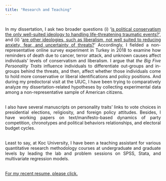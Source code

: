 ```yaml
---
title: "Research and Teaching"
---
```

<!-- Global site tag (gtag.js) - Google Analytics -->
<script async src="https://www.googletagmanager.com/gtag/js?id=UA-166011945-1"></script>
<script>
  window.dataLayer = window.dataLayer || [];
  function gtag(){dataLayer.push(arguments);}
  gtag('js', new Date());

  gtag('config', 'UA-166011945-1');
</script>


<style>
body {
text-align: justify}
</style>

<br>
In my dissertation, I ask two broader questions (i) '<u>is political conservatism the only well-suited ideology to handling life-threatening traumatic events?</u>', and (ii) '<u>are other ideologies, such as liberalism, not well suited to reducing anxiety, fear, and uncertainty of threats?</u>' Accordingly, I fielded a non-representative online survey experiment in Turkey in 2018 to examine how reminders of death due to cancer, terror attack, and unknown causes affect individuals' levels of conservatism and liberalism. I argue that <i>the Big Five Personality Traits</i> influence individuals to differentiate out-groups and in-groups behind the threats, and then, affect whether those individuals come to hold more conservative or liberal identifications and policy positions. And during my predoctoral visit at the UIUC, I have been trying to comparatively analyze my dissertation-related hypotheses by collecting experimental data among a non-representative sample of American citizens. 

<br>
I also have several manuscripts on personality traits' links to vote choices in presidential elections, religiosity, and foreign policy attitudes. Besides, I have working papers on text/manifesto-based dynamics of party competition, chronotypes and political behaviors relationships, and electoral budget cycles.

<br> 
Least to say, at Koc University, I have been a teaching assistant for various quantitative research methodology courses at undergraduate and graduate levels by leading the lab and problem sessions on SPSS, Stata, and multivariate regression models.  

<br>
<a href="https://www.dropbox.com/s/1oakroh4i0l0gzw/CV.pdf?dl=0">For my recent resume, please click. </a>
<!--
<button class="btn btn-primary" data-toggle="collapse" data-target="#Spectra">To access to my recent resume, please click.</button> 
<div id="Spectra" class="collapse">    
<object data="CV.pdf" width="750px" height="750px">
    <embed src="CV.pdf">
    </embed>
</object>
</div>
--> 
